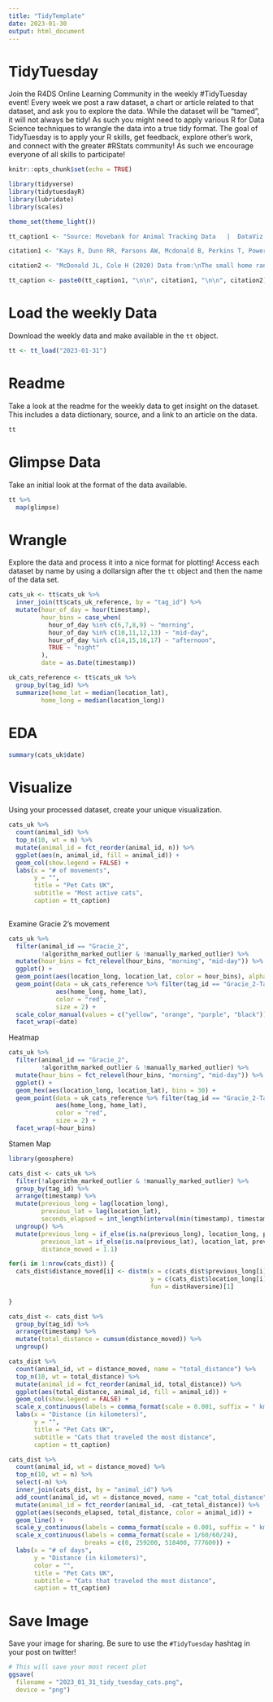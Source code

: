 ```yaml
---
title: "TidyTemplate"
date: 2023-01-30
output: html_document
---
```


# TidyTuesday

Join the R4DS Online Learning Community in the weekly #TidyTuesday event!
Every week we post a raw dataset, a chart or article related to that dataset, and ask you to explore the data.
While the dataset will be “tamed”, it will not always be tidy! As such you might need to apply various R for Data Science techniques to wrangle the data into a true tidy format.
The goal of TidyTuesday is to apply your R skills, get feedback, explore other’s work, and connect with the greater #RStats community!
As such we encourage everyone of all skills to participate!

```r

knitr::opts_chunk$set(echo = TRUE)

library(tidyverse)
library(tidytuesdayR)
library(lubridate)
library(scales)

theme_set(theme_light())

tt_caption1 <- "Source: Movebank for Animal Tracking Data   |  DataViz: Tony Galvan  |  Twitter: @GDataScience1  |  #TidyTuesday"

citation1 <- "Kays R, Dunn RR, Parsons AW, Mcdonald B, Perkins T, Powers S, Shell L,\nMcDonald JL, Cole H, Kikillus H, Woods L, Tindle H, Roetman P (2020)\nThe small home ranges and large local ecological impacts of pet cats. Animal Conservation. doi:10.1111/acv.12563"

citation2 <- "McDonald JL, Cole H (2020) Data from:\nThe small home ranges and large local ecological impacts of pet cats [United Kingdom].\nMovebank Data Repository. doi:10.5441/001/1.pf315732"

tt_caption <- paste0(tt_caption1, "\n\n", citation1, "\n\n", citation2)

```

# Load the weekly Data

Download the weekly data and make available in the `tt` object.

```r

tt <- tt_load("2023-01-31")

```


# Readme

Take a look at the readme for the weekly data to get insight on the dataset.
This includes a data dictionary, source, and a link to an article on the data.

```r

tt

```


# Glimpse Data

Take an initial look at the format of the data available.

```r

tt %>% 
  map(glimpse)

```

# Wrangle

Explore the data and process it into a nice format for plotting! Access each dataset by name by using a dollarsign after the `tt` object and then the name of the data set.

```r

cats_uk <- tt$cats_uk %>%
  inner_join(tt$cats_uk_reference, by = "tag_id") %>%
  mutate(hour_of_day = hour(timestamp),
         hour_bins = case_when(
           hour_of_day %in% c(6,7,8,9) ~ "morning",
           hour_of_day %in% c(10,11,12,13) ~ "mid-day",
           hour_of_day %in% c(14,15,16,17) ~ "afternoon",
           TRUE ~ "night"
         ),
         date = as.Date(timestamp))

uk_cats_reference <- tt$cats_uk %>%
  group_by(tag_id) %>%
  summarize(home_lat = median(location_lat),
         home_long = median(location_long))

```

# EDA

```r

summary(cats_uk$date)

```


# Visualize

Using your processed dataset, create your unique visualization.

```r

cats_uk %>%
  count(animal_id) %>%
  top_n(10, wt = n) %>%
  mutate(animal_id = fct_reorder(animal_id, n)) %>%
  ggplot(aes(n, animal_id, fill = animal_id)) +
  geom_col(show.legend = FALSE) +
  labs(x = "# of movements",
       y = "",
       title = "Pet Cats UK",
       subtitle = "Most active cats",
       caption = tt_caption)
  
```

Examine Gracie 2's movement

```r

cats_uk %>%
  filter(animal_id == "Gracie_2",
         !algorithm_marked_outlier & !manually_marked_outlier) %>%
  mutate(hour_bins = fct_relevel(hour_bins, "morning", "mid-day")) %>%
  ggplot() +
  geom_point(aes(location_long, location_lat, color = hour_bins), alpha = 0.25) +
  geom_point(data = uk_cats_reference %>% filter(tag_id == "Gracie_2-Tag"), 
             aes(home_long, home_lat), 
             color = "red",
             size = 2) +
  scale_color_manual(values = c("yellow", "orange", "purple", "black")) +
  facet_wrap(~date)

```

Heatmap

```r

cats_uk %>%
  filter(animal_id == "Gracie_2",
         !algorithm_marked_outlier & !manually_marked_outlier) %>%
  mutate(hour_bins = fct_relevel(hour_bins, "morning", "mid-day")) %>%
  ggplot() +
  geom_hex(aes(location_long, location_lat), bins = 30) +
  geom_point(data = uk_cats_reference %>% filter(tag_id == "Gracie_2-Tag"), 
             aes(home_long, home_lat), 
             color = "red",
             size = 2) +
  facet_wrap(~hour_bins)

```

Stamen Map

```r

library(geosphere)

cats_dist <- cats_uk %>%
  filter(!algorithm_marked_outlier & !manually_marked_outlier) %>%
  group_by(tag_id) %>%
  arrange(timestamp) %>%
  mutate(previous_long = lag(location_long),
         previous_lat = lag(location_lat),
         seconds_elapsed = int_length(interval(min(timestamp), timestamp))) %>%
  ungroup() %>%
  mutate(previous_long = if_else(is.na(previous_long), location_long, previous_long),
         previous_lat = if_else(is.na(previous_lat), location_lat, previous_lat),
         distance_moved = 1.1)

for(i in 1:nrow(cats_dist)) {
  cats_dist$distance_moved[i] <- distm(x = c(cats_dist$previous_long[i], cats_dist$previous_lat[i]),
                                       y = c(cats_dist$location_long[i], cats_dist$location_lat[i]),
                                       fun = distHaversine)[1]
                                       
}

cats_dist <- cats_dist %>%
  group_by(tag_id) %>%
  arrange(timestamp) %>%
  mutate(total_distance = cumsum(distance_moved)) %>%
  ungroup()

```


```r

cats_dist %>%
  count(animal_id, wt = distance_moved, name = "total_distance") %>%
  top_n(10, wt = total_distance) %>%
  mutate(animal_id = fct_reorder(animal_id, total_distance)) %>%
  ggplot(aes(total_distance, animal_id, fill = animal_id)) +
  geom_col(show.legend = FALSE) +
  scale_x_continuous(labels = comma_format(scale = 0.001, suffix = " km")) +
  labs(x = "Distance (in kilometers)",
       y = "",
       title = "Pet Cats UK",
       subtitle = "Cats that traveled the most distance",
       caption = tt_caption)

```


```r

cats_dist %>%
  count(animal_id, wt = distance_moved) %>%
  top_n(10, wt = n) %>%
  select(-n) %>%
  inner_join(cats_dist, by = "animal_id") %>%
  add_count(animal_id, wt = distance_moved, name = "cat_total_distance") %>%
  mutate(animal_id = fct_reorder(animal_id, -cat_total_distance)) %>%
  ggplot(aes(seconds_elapsed, total_distance, color = animal_id)) +
  geom_line() +
  scale_y_continuous(labels = comma_format(scale = 0.001, suffix = " km")) +
  scale_x_continuous(labels = comma_format(scale = 1/60/60/24),
                     breaks = c(0, 259200, 518400, 777600)) +
  labs(x = "# of days",
       y = "Distance (in kilometers)",
       color = "",
       title = "Pet Cats UK",
       subtitle = "Cats that traveled the most distance",
       caption = tt_caption)

```


# Save Image

Save your image for sharing. Be sure to use the `#TidyTuesday` hashtag in your post on twitter! 

```r

# This will save your most recent plot
ggsave(
  filename = "2023_01_31_tidy_tuesday_cats.png",
  device = "png")

```

